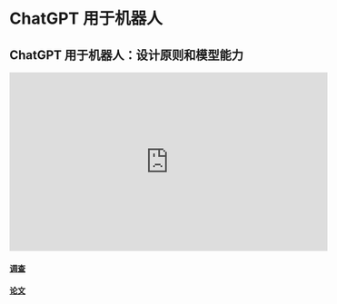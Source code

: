 # ChatGPT 用于机器人

## ChatGPT 用于机器人：设计原则和模型能力

<iframe width="560" height="315" src="https://www.youtube.com/embed/i5wZJFb4dyA?si=B7A8CICau1agORA8" title="YouTube video player" frameborder="0" allow="accelerometer; autoplay; clipboard-write; encrypted-media; gyroscope; picture-in-picture; web-share" referrerpolicy="strict-origin-when-cross-origin" allowfullscreen></iframe>

#### [调查](https://www.microsoft.com/en-us/research/articles/chatgpt-for-robotics/)

#### [论文](https://arxiv.org/pdf/2306.17582)
